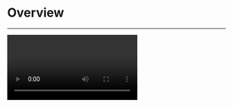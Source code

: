 
# Overview

- - - -

<Video src="https://www.youtube.com/embed/mEg32GyIqgI"/>

## What is the Call Kit

<CallKitOverviewBasicDescription/>


## When do you need the Call Kit

<CallKitWhentouse/>

To finest-grained build a call app, you may try our [Video Call SDK](https://docs.zegocloud.com/article/6674) to make full customization.

## Embedded features

- Ready-to-use 1-on-1/group calls
- Customizable UI styles
- Real-time sound waves display
- Device management
- Switch views during a 1-on-1 call
- Extendable menu bar
- Participant list
- Call invitation/Offline call invitation
- Custom call ringtones


## Recommended resources


<CardGroup cols={2}>
  <Card title="To implement a basic call swiftly, follow the steps:">
	  <Button primary-color="NavyBlue" target="_self" href="./quick-start">QUICK START</Button>
  </Card>
  <Card title="To implement a call with call invitation, follow the steps:">
    <Button primary-color="NavyBlue" target="_self" href="./03-Quick%20start%20(with%20call%20invitation).mdx">QUICK START (with call invitation)</Button>
  </Card>
  <Card title="To configure prebuilt UI for a custom experience:">
	  <Button primary-color="NavyBlue" target="_self" href="./04-Calling config/01-Overview.mdx">Custom Prebuilt UI</Button>
  </Card>
  <Card title="To get the Sample Code:">
	  <Button primary-color="NavyBlue" target="_blank" href="https://github.com/ZEGOCLOUD/zego_uikit_prebuilt_call_example_rn">SAMPLE CODE</Button>
  </Card>
</CardGroup>
